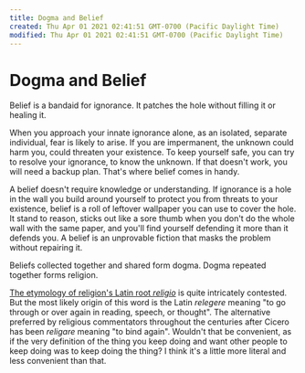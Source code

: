```yaml
---
title: Dogma and Belief
created: Thu Apr 01 2021 02:41:51 GMT-0700 (Pacific Daylight Time)
modified: Thu Apr 01 2021 02:41:51 GMT-0700 (Pacific Daylight Time)
---
```


# Dogma and Belief

Belief is a bandaid for ignorance. It patches the hole without filling it or healing it.

When you approach your innate ignorance alone, as an isolated, separate individual, fear is likely to arise. If you are impermanent, the unknown could harm you, could threaten your existence. To keep yourself safe, you can try to resolve your ignorance, to know the unknown. If that doesn't work, you will need a backup plan. That's where belief comes in handy.

A belief doesn't require knowledge or understanding. If ignorance is a hole in the wall you build around yourself to protect you from threats to your existence, belief is a roll of leftover wallpaper you can use to cover the hole. It stand to reason, sticks out like a sore thumb when you don't do the whole wall with the same paper, and you'll find yourself defending it more than it defends you. A belief is an unprovable fiction that masks the problem without repairing it.

Beliefs collected together and shared form dogma. Dogma repeated together forms religion.

[The etymology of religion's Latin root *religio*](http://www.jstor.org/stable/pdf/3087765) is quite intricately contested. But the most likely origin of this word is the Latin *relegere* meaning "to go through or over again in reading, speech, or thought". The alternative preferred by religious commentators throughout the centuries after Cicero has been *religare* meaning "to bind again". Wouldn't that be convenient, as if the very definition of the thing you keep doing and want other people to keep doing was to keep doing the thing? I think it's a little more literal and less convenient than that.
